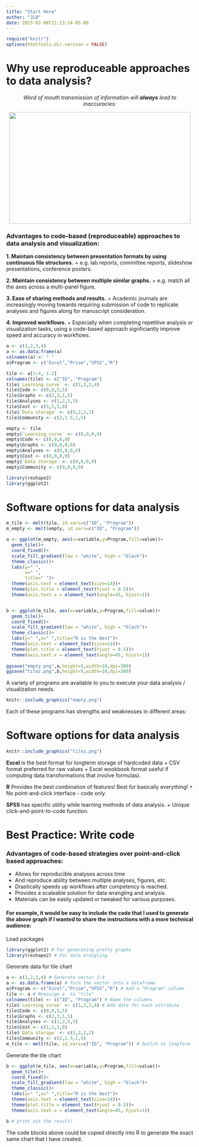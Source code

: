 ```yaml
---
title: "Start Here"
author: "JLB"
date: 2023-02-08T21:13:14-05:00
---
```


```r
require("knitr")
options(htmltools.dir.version = FALSE)
```

# Why use reproduceable approaches to data analysis? 


<center>

*Word of mouth transmission of information will **always** lead to inaccuracies:*

<img src="https://comb.io/Pgg0xS.gif" width="487.5" height="300"/>

</center>

### Advantages to code-based (reproduceable) approaches to data analysis and visualization:

**1. Maintain consistency between presentation formats by using continuous file structures.**
  + e.g. lab reports, committee reports, slideshow presentations, conference posters.

**2. Maintain consistency between multiple similar graphs.**
  + e.g. match all the axes across a multi-panel figure.
  
**3. Ease of sharing methods and results.**
  + Academic journals are increasingly moving towards requiring submission of code to replicate analyses and figures along for manuscript consideration. 
  
**4. Improved workflows.**
  + Especially when completing repetitive analysis or visualization tasks, using a code-based approach signficiantly improve speed and accuracy in workflows.

```r

a <- c(1,2,3,4)
a <- as.data.frame(a)
colnames(a) <- " "
a$Program <- c("Excel","Prism","SPSS","R")

tile <- a[1:4, 1:2]
colnames(tile) <- c("ID", "Program")
tile$`Learning curve` <- c(1,2,2,4)
tile$Code <- c(0,0,5,5)
tile$Graphs <- c(2,3,1,5)
tile$Analyses <- c(1,2,5,5)
tile$Cost <- c(5,5,5,0)
tile$`Data storage` <- c(5,2,2,2)
tile$Community <- c(2,1.5,1,5)

empty <- tile
empty$`Learning curve` <- c(0,0,0,0)
empty$Code <- c(0,0,0,0)
empty$Graphs <- c(0,0,0,0)
empty$Analyses <- c(0,0,0,0)
empty$Cost <- c(0,0,0,0)
empty$`Data storage` <- c(0,0,0,0)
empty$Community <- c(0,0,0,0)

library(reshape2)
library(ggplot2)

```

# Software options for data analysis
```r
m_tile <- melt(tile, id.vars=c("ID", "Program"))
m_empty <- melt(empty, id.vars=c("ID", "Program"))

a <- ggplot(m_empty, aes(x=variable,y=Program,fill=value))+
  geom_tile()+
  coord_fixed()+ 
  scale_fill_gradient(low = "white", high = "black")+
  theme_classic()+
  labs(y=" ",
       x=" ",
       title=" ")+
  theme(axis.text = element_text(size=14))+
  theme(plot.title = element_text(hjust = 0.5))+
  theme(axis.text.x = element_text(angle=45, hjust=1))


b <- ggplot(m_tile, aes(x=variable,y=Program,fill=value))+ 
  geom_tile()+
  coord_fixed()+ 
  scale_fill_gradient(low = "white", high = "black")+
  theme_classic()+
  labs(y=" ",x=" ",title="R is the best")+
  theme(axis.text = element_text(size=14))+
  theme(plot.title = element_text(hjust = 0.5))+
  theme(axis.text.x = element_text(angle=45, hjust=1))
  
ggsave("empty.png",a,height=5,width=10,dpi=300)
ggsave("tilez.png",b,height=5,width=10,dpi=300)
```

A variety of programs are available to you to execute your data analysis / visualization needs.
```r
knitr::include_graphics("empty.png")
```

Each of these programs has strengths and weaknesses in different areas: 

# Software options for data analysis

```r
knitr::include_graphics("tilez.png")
```

**Excel** is the best format for longterm storage of hardcoded data 
  + CSV format preferred for raw values
  + Excel wookbook format useful if computing data transformations that involve formulas). 

**R** Provides the best combination of features! Best for basically everything!
  + No point-and-click interface - code only. 

**SPSS** has specific utility while learning methods of data analysis.
  + Unique click-and-point-to-code function. 
  

# Best Practice: Write code

### Advantages of code-based strategies over point-and-click based approaches:

- Allows for reproducible analyses across time
- And reproduce ability between multiple analyses, figures, etc.
- Drastically speeds up workflows after competency is reached. 
- Provides a scaleable solution for data wrangling and analysis. 
- Materials can be easily updated or tweaked for various purposes. 

#### For example, it would be easy to include the code that I used to generate the above graph if I wanted to share the instructions with a more technical audience: 

Load packages
```r
library(ggplot2) # For generating pretty graphs
library(reshape2) # For data wrangling. 
```

Generate data for tile chart
```r
a <- c(1,2,3,4) # Generate vector 1:4
a <- as.data.frame(a) # Turn the vector into a dataframe
a$Program <- c("Excel","Prism","SPSS","R") # Add a "Program" column
tile <- a # Reassign a  to "tile"
colnames(tile) <- c("ID", "Program") # Name the columns
tile$`Learning curve` <- c(1,2,2,4) # Add data for each attribute
tile$Code <- c(0,0,5,5)
tile$Graphs <- c(2,3,1,5)
tile$Analyses <- c(1,2,5,5)
tile$Cost <- c(1,1,1,0)
tile$`Data storage` <- c(5,2,2,2)
tile$Community <- c(2,1.5,1,5)
m_tile <- melt(tile, id.vars=c("ID", "Program")) # Switch to longform  
```

Generate the tile chart
```r
b <- ggplot(m_tile, aes(x=variable,y=Program,fill=value))+ 
  geom_tile()+
  coord_fixed()+ 
  scale_fill_gradient(low = "white", high = "black")+
  theme_classic()+
  labs(y=" ",x=" ",title="R is the best")+
  theme(axis.text = element_text(size=14))+
  theme(plot.title = element_text(hjust = 0.5))+
  theme(axis.text.x = element_text(angle=45, hjust=1))

b # print out the result!
```

The code blocks above could be copied directly into R to generate the exact same chart that I have created. 



